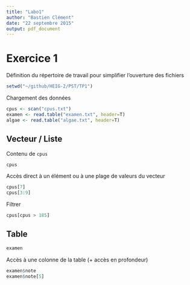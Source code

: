 ```yaml
---
title: "Labo1"
author: "Bastien Clément"
date: "22 septembre 2015"
output: pdf_document
---
```


Exercice 1
==========

Définition du répertoire de travail pour simplifier l'ouverture des fichiers

```r
setwd("~/github/HEIG-2/PST/TP1")
```

Chargement des données

```r
cpus <- scan("cpus.txt")
examen <- read.table("examen.txt", header=T)
algae <- read.table("algae.txt", header=T)
```

Vecteur / Liste
---------------

Contenu de `cpus`

```r
cpus
```

Accès direct à un élément ou à une plage de valeurs du vecteur

```r
cpus[7]
cpus[3:9]
```

Filtrer

```r
cpus[cpus > 185]
```

Table
-----

```r
examen
```

Accès à une colonne de la table (+ accès en profondeur)

```r
examen$note
examen$note[5]
```

